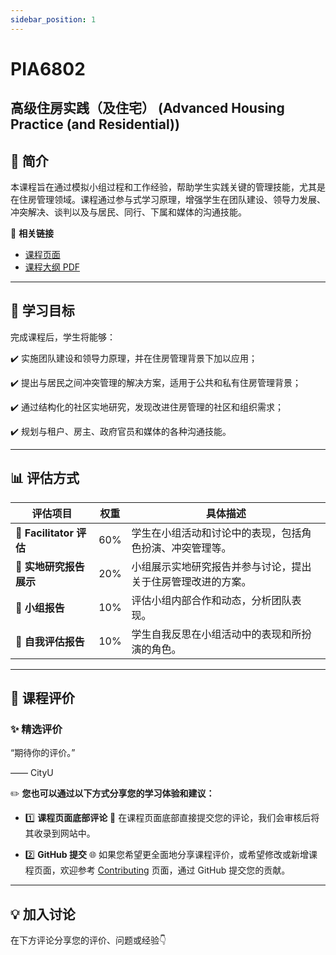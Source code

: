 ```yaml
---
sidebar_position: 1
---
```


# PIA6802
## 高级住房实践（及住宅） (Advanced Housing Practice (and Residential))

## **📘 简介**
本课程旨在通过模拟小组过程和工作经验，帮助学生实践关键的管理技能，尤其是在住房管理领域。课程通过参与式学习原理，增强学生在团队建设、领导力发展、冲突解决、谈判以及与居民、同行、下属和媒体的沟通技能。

🔗 **相关链接**
- [课程页面](https://www.cityu.edu.hk/catalogue/pg/202425/course/PIA6802.htm)
- [课程大纲 PDF](https://www.cityu.edu.hk/catalogue/pg/202425/course/PIA6802.pdf)

---

## **🎯 学习目标**

完成课程后，学生将能够：

✔️ 实施团队建设和领导力原理，并在住房管理背景下加以应用；

✔️ 提出与居民之间冲突管理的解决方案，适用于公共和私有住房管理背景；

✔️ 通过结构化的社区实地研究，发现改进住房管理的社区和组织需求；

✔️ 规划与租户、房主、政府官员和媒体的各种沟通技能。

---

## **📊 评估方式**

| **评估项目**               | **权重** | **具体描述**                                                                                       |
|---------------------------|---------|---------------------------------------------------------------------------------------------------|
| **💬 Facilitator 评估**    | 60%     | 学生在小组活动和讨论中的表现，包括角色扮演、冲突管理等。                                           |
| **📝 实地研究报告展示**     | 20%     | 小组展示实地研究报告并参与讨论，提出关于住房管理改进的方案。                                        |
| **📄 小组报告**             | 10%     | 评估小组内部合作和动态，分析团队表现。                                                            |
| **📝 自我评估报告**         | 10%     | 学生自我反思在小组活动中的表现和所扮演的角色。                                                     |

---

## **💬 课程评价**

### ✨ **精选评价**
<div className={commentStyles.commentBox}>
    <p className={commentStyles.commentText}>
        “期待你的评价。”
    </p>
    <p className={commentStyles.commentAuthor}>—— CityU</p>
</div>

✏️ **您也可以通过以下方式分享您的学习体验和建议：**

- 1️⃣ **课程页面底部评论**
💬 在课程页面底部直接提交您的评论，我们会审核后将其收录到网站中。

- 2️⃣ **GitHub 提交**
🌐 如果您希望更全面地分享课程评价，或希望修改或新增课程页面，欢迎参考 [Contributing](https://penjc.github.io/CityU/contributing) 页面，通过 GitHub 提交您的贡献。

---

## **💡 加入讨论**

在下方评论分享您的评价、问题或经验👇
<Utterances />